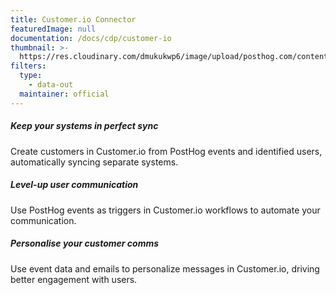 ```yaml
---
title: Customer.io Connector
featuredImage: null
documentation: /docs/cdp/customer-io
thumbnail: >-
  https://res.cloudinary.com/dmukukwp6/image/upload/posthog.com/contents/cdp/thumbnails/customerio-connector.png
filters:
  type:
    - data-out
  maintainer: official
---
```


<Section
    divider={false}
    title="Bring product data from PostHog into Customer.io, enabling better communication with users through email, push notifications and SMS messages."
    size="full"
    cols={3}
>
    <div>
        <h5>Keep your systems in perfect sync</h5>
        <p>Create customers in Customer.io from PostHog events and identified users, automatically syncing separate systems.</p>
    </div>
    <div>
        <h5>Level-up user communication</h5>
        <p>Use PostHog events as triggers in Customer.io workflows to automate your communication.</p>
    </div>
    <div>
        <h5>Personalise your customer comms</h5>
        <p>Use event data and emails to personalize messages in Customer.io, driving better engagement with users.</p>
    </div>
</Section>

<TutorialsSlider topic="customer-io" />

<Documentation />
